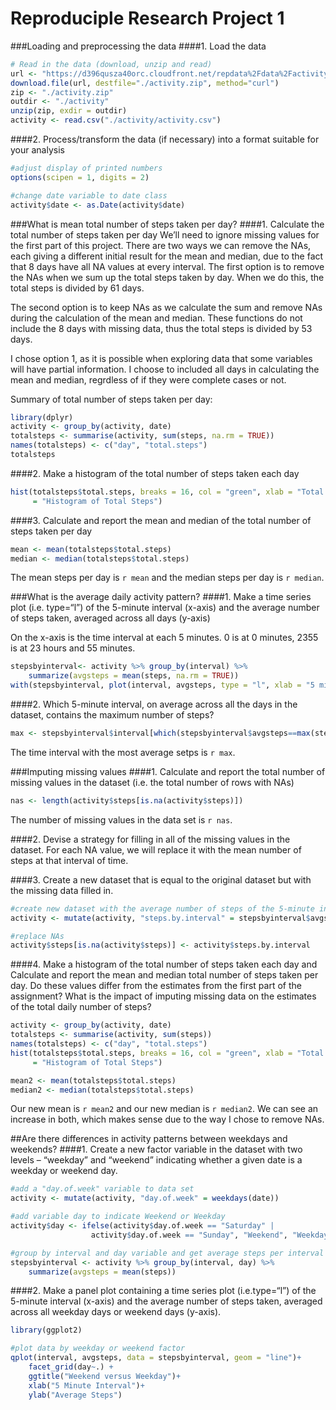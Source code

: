 Reproduciple Research Project 1
===============================


###Loading and preprocessing the data
####1. Load the data
```r
# Read in the data (download, unzip and read) 
url <- "https://d396qusza40orc.cloudfront.net/repdata%2Fdata%2Factivity.zip"
download.file(url, destfile="./activity.zip", method="curl") 
zip <- "./activity.zip"
outdir <- "./activity"
unzip(zip, exdir = outdir)
activity <- read.csv("./activity/activity.csv")
```
####2. Process/transform the data (if necessary) into a format suitable for your analysis
```r
#adjust display of printed numbers
options(scipen = 1, digits = 2)

#change date variable to date class
activity$date <- as.Date(activity$date)
```

###What is mean total number of steps taken per day?
####1. Calculate the total number of steps taken per day
We'll need to ignore missing values for the first part of this project. There are
two ways we can remove the NAs, each giving a different initial result for the mean and median, due to the fact that 8 days have all NA values at every interval. The first option is to remove the NAs when we sum up the total steps taken by day. When we do this, the total steps is divided by 61 days. 

The second option is to keep NAs as we calculate the sum and remove NAs during the calculation of the mean and median. These functions do not include the 8 days with missing data, thus the total steps is divided by 53 days.

I chose option 1, as it is possible when exploring data that some variables will have partial information. I choose to included all days in calculating the mean and median, regrdless of if they were complete cases or not.

Summary of total number of steps taken per day:
```r
library(dplyr)
activity <- group_by(activity, date)
totalsteps <- summarise(activity, sum(steps, na.rm = TRUE))
names(totalsteps) <- c("day", "total.steps")
totalsteps
```

####2. Make a histogram of the total number of steps taken each day
```r
hist(totalsteps$total.steps, breaks = 16, col = "green", xlab = "Total Steps per Day", main 
     = "Histogram of Total Steps")
```

####3. Calculate and report the mean and median of the total number of steps taken per day
```r
mean <- mean(totalsteps$total.steps)
median <- median(totalsteps$total.steps)
```
The mean steps per day is `r mean` and the median steps per day is `r median`.


###What is the average daily activity pattern?
####1. Make a time series plot (i.e. type="l") of the 5-minute interval (x-axis) and the average number of steps taken, averaged across all days (y-axis)

On the x-axis is the time interval at each 5 minutes. 0 is at 0 minutes, 2355 is at 23 hours and 55 minutes.
```r
stepsbyinterval<- activity %>% group_by(interval) %>% 
    summarize(avgsteps = mean(steps, na.rm = TRUE))
with(stepsbyinterval, plot(interval, avgsteps, type = "l", xlab = "5 minute intervals", main = "Avg Steps Per 5 Minute Intervals"))
```


####2. Which 5-minute interval, on average across all the days in the dataset, contains the maximum number of steps?
```r
max <- stepsbyinterval$interval[which(stepsbyinterval$avgsteps==max(stepsbyinterval$avgsteps))]
```

The time interval with the most average setps is `r max`. 

###Imputing missing values
####1. Calculate and report the total number of missing values in the dataset (i.e. the total number of rows with NAs)
```r
nas <- length(activity$steps[is.na(activity$steps)])
```

The number of missing values in the data set is `r nas`. 

####2. Devise a strategy for filling in all of the missing values in the dataset. 
For each NA value, we will replace it with the mean number of steps at that interval of time. 

####3. Create a new dataset that is equal to the original dataset but with the missing data filled in.
```r
#create new dataset with the average number of steps of the 5-minute interval over across all the days. 
activity <- mutate(activity, "steps.by.interval" = stepsbyinterval$avgsteps)

#replace NAs
activity$steps[is.na(activity$steps)] <- activity$steps.by.interval
```

####4. Make a histogram of the total number of steps taken each day and Calculate and report the mean and median total number of steps taken per day. Do these values differ from the estimates from the first part of the assignment? What is the impact of imputing missing data on the estimates of the total daily number of steps?

```r
activity <- group_by(activity, date)
totalsteps <- summarise(activity, sum(steps))
names(totalsteps) <- c("day", "total.steps")
hist(totalsteps$total.steps, breaks = 16, col = "green", xlab = "Total Steps per Day", main 
     = "Histogram of Total Steps")
```


```r
mean2 <- mean(totalsteps$total.steps)
median2 <- median(totalsteps$total.steps)
```

Our new mean is `r mean2` and our new median is `r median2`. We can see an increase in both, which makes sense due to the way I chose to remove NAs. 


##Are there differences in activity patterns between weekdays and weekends?
####1. Create a new factor variable in the dataset with two levels – “weekday” and “weekend” indicating whether a given date is a weekday or weekend day.
```r
#add a "day.of.week" variable to data set
activity <- mutate(activity, "day.of.week" = weekdays(date))

#add variable day to indicate Weekend or Weekday
activity$day <- ifelse(activity$day.of.week == "Saturday" | 
                  activity$day.of.week == "Sunday", "Weekend", "Weekday")

#group by interval and day variable and get average steps per interval
stepsbyinterval <- activity %>% group_by(interval, day) %>% 
    summarize(avgsteps = mean(steps))

```
####2. Make a panel plot containing a time series plot (i.e.type="l") of the 5-minute interval (x-axis) and the average number of steps taken, averaged across all weekday days or weekend days (y-axis). 
```r
library(ggplot2)

#plot data by weekday or weekend factor
qplot(interval, avgsteps, data = stepsbyinterval, geom = "line")+ 
    facet_grid(day~.) +
    ggtitle("Weekend versus Weekday")+
    xlab("5 Minute Interval")+
    ylab("Average Steps")
```

